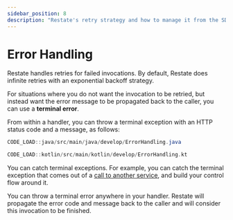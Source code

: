 ```yaml
---
sidebar_position: 8
description: "Restate's retry strategy and how to manage it from the SDK."
---
```



# Error Handling

Restate handles retries for failed invocations.
By default, Restate does infinite retries with an exponential backoff strategy.

For situations where you do not want the invocation to be retried, but instead want the error message
to be propagated back to the caller, you can use a **terminal error**.

From within a handler, you can throw a terminal exception with an HTTP status code and a message, as follows:

<Tabs groupId="sdk" queryString>
<TabItem value="java" label="Java">

```java
CODE_LOAD::java/src/main/java/develop/ErrorHandling.java
```

</TabItem>
<TabItem value="kotlin" label="Kotlin">

```kotlin
CODE_LOAD::kotlin/src/main/kotlin/develop/ErrorHandling.kt
```

</TabItem>
</Tabs>

You can catch terminal exceptions. For example, you can catch the terminal exception that comes out of a [call to another service](/develop/java/service-communication#request-response-calls), and build your control flow around it.

You can throw a terminal error anywhere in your handler.
Restate will propagate the error code and message back to the caller and will consider this invocation to be finished. 

